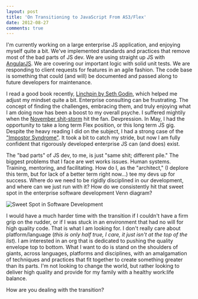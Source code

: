 ```yaml
---
layout: post
title: 'On Transitioning to JavaScript From AS3/Flex'
date: 2012-08-27
comments: true
---
```


I'm currently working on a large enterprise JS application, and enjoying myself quite a bit. We've implemented standards and practices that remove most of the bad parts of JS dev. We are using straight up JS with [AngularJS](https://www.angularjs.org/). We are covering our important logic with solid unit tests. We are responding to client requests for features in an agile fashion. The code base is something that could (and will) be documented and passed along to future developers for maintenance.

I read a good book recently, [Linchpin by Seth Godin](https://www.amazon.com/exec/obidos/ASIN/1591843162/joehoobuiblo-20/ref=nosim/), which helped me adjust my mindset quite a bit. Enterprise consulting can be frustrating. The concept of finding the challenges, embracing them, and truly enjoying what I am doing now has been a boost to my overall psyche. I suffered mightily when the [November shit-storm](https://blogs.adobe.com/flex/2011/11/your-questions-about-flex.html) hit the fan. Devpression. In May, I had the opportunity to take a long term Flex position, or this long term JS gig. Despite the heavy reading I did on the subject, I had a strong case of the ["Impostor Syndrome"](https://en.wikipedia.org/wiki/Impostor_syndrome). It took a bit to catch my stride, but now I am fully confident that rigorously developed enterprise JS can (and does) exist.

The "bad parts" of JS dev, to me, is just "same shit; different pile." The biggest problems that I face are wet works issues. Human systems. Training, mentoring, and facilitating. How do I, as the "architect," (I deplore this term, but for lack of a better term right now...) tee my devs up for success. Where do we need to be rigidly disciplined in our development, and where can we just run with it? How do we consistently hit that sweet spot in the enterprise software development Venn diagram?

![Sweet Spot in Software Development](/images/dev-venn.png)

I would have a much harder time with the transition if I couldn't have a firm grip on the rudder, or if I was stuck in an environment that had no will for high quality code. That is what I am looking for. I don't really care about platform/language (_this is only half true, I care, it just isn't at the top of the list_). I am interested in an org that is dedicated to pushing the quality envelope top to bottom. What I want to do is stand on the shoulders of giants, across languages, platforms and disciplines, with an amalgamation of techniques and practices that fit together to create something greater than its parts. I'm not looking to change the world, but rather looking to deliver high quality and provide for my family with a healthy work:life balance.

How are you dealing with the transition?
